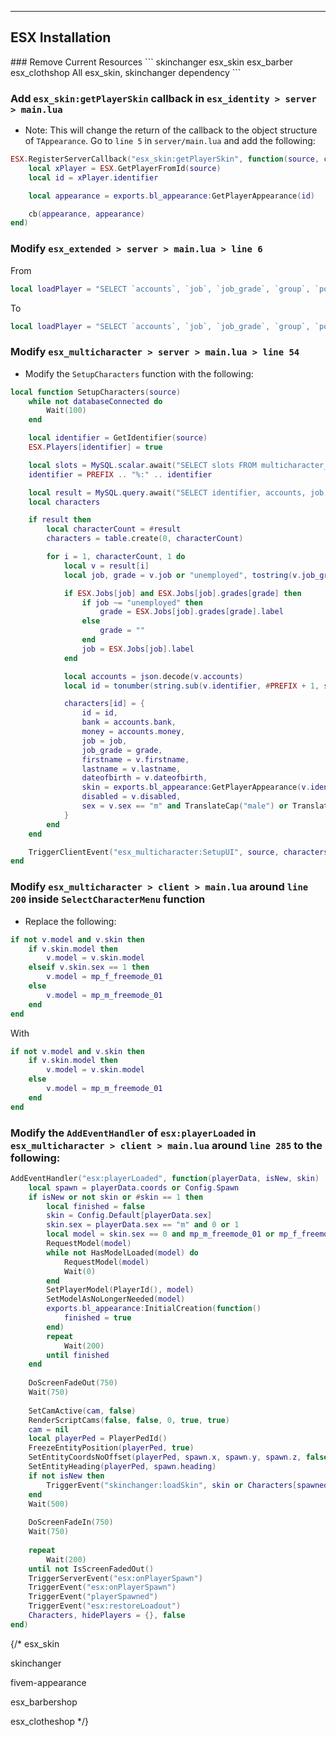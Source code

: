 
---
ESX Installation
---


<Steps>
### Remove Current Resources
    ```
    skinchanger
    esx_skin
    esx_barber
    esx_clothshop
    All esx_skin, skinchanger dependency
    ```

### Add `esx_skin:getPlayerSkin` callback in `esx_identity > server > main.lua`
- Note: This will change the return of the callback to the object structure of `TAppearance`. Go to `line 5` in `server/main.lua` and add the following:
```lua
ESX.RegisterServerCallback("esx_skin:getPlayerSkin", function(source, cb)
    local xPlayer = ESX.GetPlayerFromId(source)
    local id = xPlayer.identifier

    local appearance = exports.bl_appearance:GetPlayerAppearance(id)

    cb(appearance, appearance)
end)
```


### Modify `esx_extended > server > main.lua > line 6`
From 
```lua
local loadPlayer = "SELECT `accounts`, `job`, `job_grade`, `group`, `position`, `inventory`, `skin`, `loadout`, `metadata`"
```
To
```lua
local loadPlayer = "SELECT `accounts`, `job`, `job_grade`, `group`, `position`, `inventory`, `loadout`, `metadata`"
```

### Modify `esx_multicharacter > server > main.lua > line 54`
- Modify the `SetupCharacters` function with the following:
```lua
local function SetupCharacters(source)
    while not databaseConnected do
        Wait(100)
    end

    local identifier = GetIdentifier(source)
    ESX.Players[identifier] = true

    local slots = MySQL.scalar.await("SELECT slots FROM multicharacter_slots WHERE identifier = ?", { identifier }) or SLOTS
    identifier = PREFIX .. "%:" .. identifier

    local result = MySQL.query.await("SELECT identifier, accounts, job, job_grade, firstname, lastname, dateofbirth, sex, disabled FROM users WHERE identifier LIKE ? LIMIT ?", { identifier, slots })
    local characters

    if result then
        local characterCount = #result
        characters = table.create(0, characterCount)

        for i = 1, characterCount, 1 do
            local v = result[i]
            local job, grade = v.job or "unemployed", tostring(v.job_grade)

            if ESX.Jobs[job] and ESX.Jobs[job].grades[grade] then
                if job ~= "unemployed" then
                    grade = ESX.Jobs[job].grades[grade].label
                else
                    grade = ""
                end
                job = ESX.Jobs[job].label
            end

            local accounts = json.decode(v.accounts)
            local id = tonumber(string.sub(v.identifier, #PREFIX + 1, string.find(v.identifier, ":") - 1))

            characters[id] = {
                id = id,
                bank = accounts.bank,
                money = accounts.money,
                job = job,
                job_grade = grade,
                firstname = v.firstname,
                lastname = v.lastname,
                dateofbirth = v.dateofbirth,
                skin = exports.bl_appearance:GetPlayerAppearance(v.identifier),
                disabled = v.disabled,
                sex = v.sex == "m" and TranslateCap("male") or TranslateCap("female"),
            }
        end
    end

    TriggerClientEvent("esx_multicharacter:SetupUI", source, characters, slots)
end
```

### Modify `esx_multicharacter > client > main.lua` around `line 200` inside `SelectCharacterMenu` function
- Replace the following:
```lua
if not v.model and v.skin then
    if v.skin.model then
        v.model = v.skin.model
    elseif v.skin.sex == 1 then
        v.model = mp_f_freemode_01
    else
        v.model = mp_m_freemode_01
    end
end
```
With
```lua
if not v.model and v.skin then
    if v.skin.model then
        v.model = v.skin.model
    else
        v.model = mp_m_freemode_01
    end
end
```

### Modify the `AddEventHandler` of `esx:playerLoaded` in `esx_multicharacter > client > main.lua` around `line 285` to the following:
```lua
AddEventHandler("esx:playerLoaded", function(playerData, isNew, skin)
    local spawn = playerData.coords or Config.Spawn
    if isNew or not skin or #skin == 1 then
        local finished = false
        skin = Config.Default[playerData.sex]
        skin.sex = playerData.sex == "m" and 0 or 1
        local model = skin.sex == 0 and mp_m_freemode_01 or mp_f_freemode_01
        RequestModel(model)
        while not HasModelLoaded(model) do
            RequestModel(model)
            Wait(0)
        end
        SetPlayerModel(PlayerId(), model)
        SetModelAsNoLongerNeeded(model)
        exports.bl_appearance:InitialCreation(function()
            finished = true
        end)
        repeat
            Wait(200)
        until finished
    end
 
    DoScreenFadeOut(750)
    Wait(750)
 
    SetCamActive(cam, false)
    RenderScriptCams(false, false, 0, true, true)
    cam = nil
    local playerPed = PlayerPedId()
    FreezeEntityPosition(playerPed, true)
    SetEntityCoordsNoOffset(playerPed, spawn.x, spawn.y, spawn.z, false, false, false, true)
    SetEntityHeading(playerPed, spawn.heading)
    if not isNew then
        TriggerEvent("skinchanger:loadSkin", skin or Characters[spawned].skin)
    end
    Wait(500)
 
    DoScreenFadeIn(750)
    Wait(750)
 
    repeat
        Wait(200)
    until not IsScreenFadedOut()
    TriggerServerEvent("esx:onPlayerSpawn")
    TriggerEvent("esx:onPlayerSpawn")
    TriggerEvent("playerSpawned")
    TriggerEvent("esx:restoreLoadout")
    Characters, hidePlayers = {}, false
end)
```
{/* 
esx_skin

skinchanger

fivem-appearance

esx_barbershop

esx_clotheshop */}

</Steps>